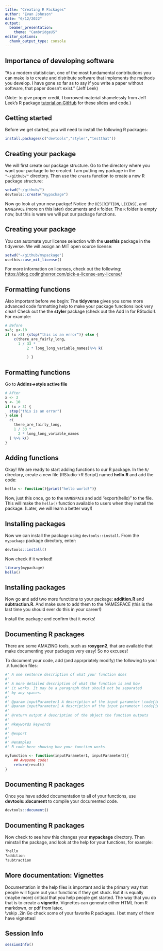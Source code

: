 ```yaml
---
title: "Creating R Packages"
author: "Evan Johnson"
date: "6/12/2022"
output: 
  beamer_presentation:
    theme: "CambridgeUS"
editor_options: 
  chunk_output_type: console
---
```


## Importance of developing software

"As a modern statistician, one of the most fundamental contributions you can make is to create and distribute software that implements the methods you develop. I have gone so far as to say if you write a paper without software, that paper doesn't exist." (Jeff Leek)

(Note: to give proper credit, I borrowed material shamelessly from Jeff Leek's R package [tutorial on GitHub](https://github.com/jtleek/rpackages) for these slides and code.)


## Getting started

Before we get started, you will need to install the following R packages: 

```r
install.packages(c("devtools","styler","testthat"))
```

## Creating your package
We will first create our package structure. Go to the directory where you want your package to be created. I am putting my package in the `"~/github/"` directory. Then use the `create` function to create a new R package structure:

```r
setwd("~/github/")
devtools::create("mypackage")
```

Now go look at your new packge! Notice the `DESCRIPTION`, `LICENSE`, and `NAMESPACE` (more on this later) documents and `R` folder. The `R` folder is empty now, but this is were we will put our package functions. 

## Creating your package
You can automate your license selection with the **usethis** package in the tidyverse. We will assign an MIT open source license:

```r
setwd("~/github/mypackage")
usethis::use_mit_license()
```

For more information on licenses, check out the following: [https://blog.codinghorror.com/pick-a-license-any-license/](https://blog.codinghorror.com/pick-a-license-any-license/)

## Formatting functions
Also important before we begin: The **tidyverse** gives you some more advanced code formatting help to make your package functions look very clear! Check out the the **styler** package (check out the Add In for RStudio!). For example: 
```r
# Before
x=3; y<-10
if (x >3) {stop("this is an error")} else {
    c(there_are_fairly_long,
      1 / 33 * 
          2 * long_long_variable_names)%>% k(
              
          ) }
```

## Formatting functions
Go to **Addins$\rightarrow$style active file**
```r
# After
x <- 3
y <- 10
if (x > 3) {
  stop("this is an error")
} else {
  c(
    there_are_fairly_long,
    1 / 33 *
      2 * long_long_variable_names
  ) %>% k()
}
```

## Adding functions
Okay! We are ready to start adding functions to our R package. In the `R/` directory, create a new file (RStudio$\rightarrow$R Script) named **hello.R** and add the code: 

```r
hello <- function(){print("hello world!")}
```

Now, just this once, go to the `NAMESPACE` and add "export(hello)" to the file. This will make the `hello()` function available to users when they install the package. (Later, we will learn a better way!)

## Installing packages
Now we can install the package using `devtools::install`. From the `mypackage` package directory, enter:
```r
devtools::install()
```

Now check if it worked!
```r
library(mypackage)
hello()
```

## Installing packages
Now go and add two more functions to your package: __addition.R__ and __subtraction.R__. And make sure to add them to the NAMESPACE (this is the last time you should ever do this in your career!)

Install the package and confirm that it works!

## Documenting R packages
There are some AMAZING tools, such as **roxygen2**, that are available that make documenting your packages very easy!  So no excuses!

To document your code, add (and apprpriately modify) the following to your `.R` function files: 
\tiny
```r
#' A one sentence description of what your function does
#' 
#' A more detailed description of what the function is and how
#' it works. It may be a paragraph that should not be separated
#' by any spaces. 
#'
#' @param inputParameter1 A description of the input parameter \code{inputParameter1}
#' @param inputParameter2 A description of the input parameter \code{inputParameter2}
#'
#' @return output A description of the object the function outputs 
#'
#' @keywords keywords
#'
#' @export
#' 
#' @examples
#' R code here showing how your function works

myfunction <- function(inputParameter1, inputParameter2){
	## Awesome code!
	return(result)
}
```

## Documenting R packages
Once you have added documentation to all of your functions, use **devtools::document** to compile your documented code.

```r
devtools::document()
```

## Documenting R packages
Now check to see how this changes your **mypackage** directory. Then reinstall the package, and look at the help for your functions, for example:
```r
?hello
?addition
?subtraction
```

## More documentation: Vignettes
Documentation in the help files is important and is the primary way that people will figure out your functions if they get stuck. But it is equally (maybe more) critical that you help people get started. The way that you do that is to create a **vignette**. Vignettes can generate either HTML from R markdown, or pdf from latex.  
\vskip .2in
Go check some of your favorite R packages. I bet many of them have vignettes!

## Session Info
\tiny
```r
sessionInfo()
```


